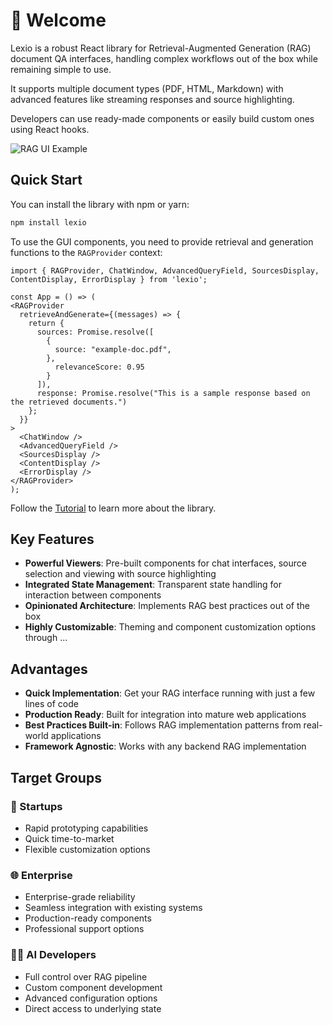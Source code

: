 

<Meta title="Welcome" />

# 🚀 Welcome

Lexio is a robust React library for Retrieval-Augmented Generation (RAG) document QA interfaces, handling complex workflows out of the box while remaining simple to use. 

It supports multiple document types (PDF, HTML, Markdown) with advanced features like streaming responses and source highlighting. 

Developers can use ready-made components or easily build custom ones using React hooks.

<img src={RAGUIExample} alt="RAG UI Example" />

## Quick Start

You can install the library with npm or yarn:

```bash
npm install lexio
```

To use the GUI components, you need to provide retrieval and generation functions to the `RAGProvider` context:

```tsx
import { RAGProvider, ChatWindow, AdvancedQueryField, SourcesDisplay, ContentDisplay, ErrorDisplay } from 'lexio';

const App = () => (
<RAGProvider
  retrieveAndGenerate={(messages) => {
    return {
      sources: Promise.resolve([
        {
          source: "example-doc.pdf",
        },
          relevanceScore: 0.95
        }
      ]),
      response: Promise.resolve("This is a sample response based on the retrieved documents.")
    };
  }}
>
  <ChatWindow />
  <AdvancedQueryField />
  <SourcesDisplay />
  <ContentDisplay />
  <ErrorDisplay />
</RAGProvider>
);
```
Follow the [Tutorial](../?path=/docs/tutorial-01-basic-usage--docs) to learn more about the library.

## Key Features
- **Powerful Viewers**: Pre-built components for chat interfaces, source selection and viewing with source highlighting
- **Integrated State Management**: Transparent state handling for interaction between components
- **Opinionated Architecture**: Implements RAG best practices out of the box
- **Highly Customizable**: Theming and component customization options through ...

## Advantages
- **Quick Implementation**: Get your RAG interface running with just a few lines of code
- **Production Ready**: Built for integration into mature web applications
- **Best Practices Built-in**: Follows RAG implementation patterns from real-world applications
- **Framework Agnostic**: Works with any backend RAG implementation

## Target Groups

### 🚀 Startups
- Rapid prototyping capabilities
- Quick time-to-market
- Flexible customization options

### 🌐 Enterprise
- Enterprise-grade reliability
- Seamless integration with existing systems
- Production-ready components
- Professional support options

### 👨‍💻 AI Developers
- Full control over RAG pipeline
- Custom component development
- Advanced configuration options
- Direct access to underlying state
